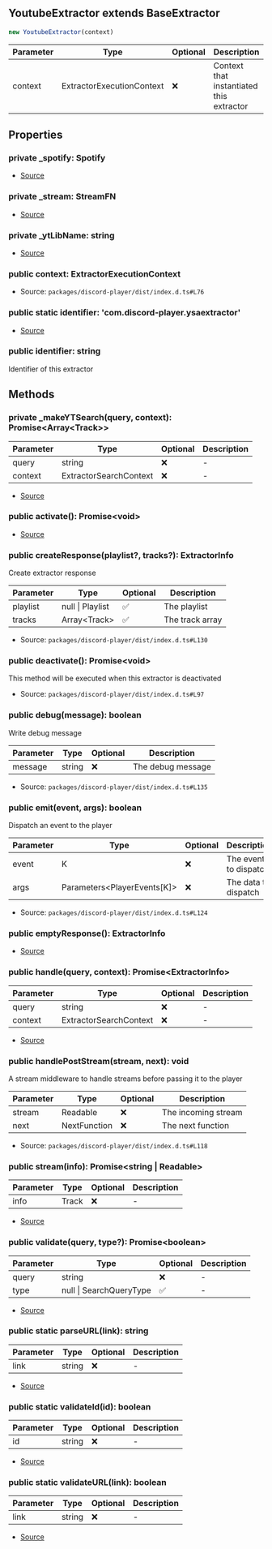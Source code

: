 ## YoutubeExtractor extends BaseExtractor

```typescript
new YoutubeExtractor(context)
```
| Parameter | Type | Optional | Description |
| ----------- | ----------- | ----------- | ----------- |
| context | ExtractorExecutionContext | ❌ | Context that instantiated this extractor |

## Properties
### private  _spotify: Spotify
- [Source](https://github.com/Androz2091/discord-player/blob/b73ce3f/packages/extractor/src/extractors/YoutubeExtractor.ts#L60)
### private  _stream: StreamFN
- [Source](https://github.com/Androz2091/discord-player/blob/b73ce3f/packages/extractor/src/extractors/YoutubeExtractor.ts#L59)
### private  _ytLibName: string
- [Source](https://github.com/Androz2091/discord-player/blob/b73ce3f/packages/extractor/src/extractors/YoutubeExtractor.ts#L61)
### public  context: ExtractorExecutionContext
- Source: `packages/discord-player/dist/index.d.ts#L76`
### public static identifier: 'com.discord\-player.ysaextractor'
- [Source](https://github.com/Androz2091/discord-player/blob/b73ce3f/packages/extractor/src/extractors/YoutubeExtractor.ts#L58)
### public  identifier: string
Identifier of this extractor
## Methods
### private  _makeYTSearch(query, context): Promise\<Array\<Track>>
| Parameter | Type | Optional | Description |
| ----------- | ----------- | ----------- | ----------- |
| query | string | ❌ | - |
| context | ExtractorSearchContext | ❌ | - |


- [Source](https://github.com/Androz2091/discord-player/blob/b73ce3f/packages/extractor/src/extractors/YoutubeExtractor.ts#L413)
### public  activate(): Promise\<void>
- [Source](https://github.com/Androz2091/discord-player/blob/b73ce3f/packages/extractor/src/extractors/YoutubeExtractor.ts#L63)
### public  createResponse(playlist?, tracks?): ExtractorInfo
Create extractor response




| Parameter | Type | Optional | Description |
| ----------- | ----------- | ----------- | ----------- |
| playlist | null \| Playlist | ✅ | The playlist |
| tracks | Array\<Track> | ✅ | The track array |


- Source: `packages/discord-player/dist/index.d.ts#L130`
### public  deactivate(): Promise\<void>
This method will be executed when this extractor is deactivated





- Source: `packages/discord-player/dist/index.d.ts#L97`
### public  debug(message): boolean
Write debug message




| Parameter | Type | Optional | Description |
| ----------- | ----------- | ----------- | ----------- |
| message | string | ❌ | The debug message |


- Source: `packages/discord-player/dist/index.d.ts#L135`
### public  emit(event, args): boolean
Dispatch an event to the player




| Parameter | Type | Optional | Description |
| ----------- | ----------- | ----------- | ----------- |
| event | K | ❌ | The event to dispatch |
| args | Parameters\<PlayerEvents\[K]> | ❌ | The data to dispatch |


- Source: `packages/discord-player/dist/index.d.ts#L124`
### public  emptyResponse(): ExtractorInfo
- [Source](https://github.com/Androz2091/discord-player/blob/b73ce3f/packages/extractor/src/extractors/YoutubeExtractor.ts#L441)
### public  handle(query, context): Promise\<ExtractorInfo>
| Parameter | Type | Optional | Description |
| ----------- | ----------- | ----------- | ----------- |
| query | string | ❌ | - |
| context | ExtractorSearchContext | ❌ | - |


- [Source](https://github.com/Androz2091/discord-player/blob/b73ce3f/packages/extractor/src/extractors/YoutubeExtractor.ts#L136)
### public  handlePostStream(stream, next): void
A stream middleware to handle streams before passing it to the player




| Parameter | Type | Optional | Description |
| ----------- | ----------- | ----------- | ----------- |
| stream | Readable | ❌ | The incoming stream |
| next | NextFunction | ❌ | The next function |


- Source: `packages/discord-player/dist/index.d.ts#L118`
### public  stream(info): Promise\<string \| Readable>
| Parameter | Type | Optional | Description |
| ----------- | ----------- | ----------- | ----------- |
| info | Track | ❌ | - |


- [Source](https://github.com/Androz2091/discord-player/blob/b73ce3f/packages/extractor/src/extractors/YoutubeExtractor.ts#L445)
### public  validate(query, type?): Promise\<boolean>
| Parameter | Type | Optional | Description |
| ----------- | ----------- | ----------- | ----------- |
| query | string | ❌ | - |
| type | null \| SearchQueryType | ✅ | - |


- [Source](https://github.com/Androz2091/discord-player/blob/b73ce3f/packages/extractor/src/extractors/YoutubeExtractor.ts#L117)
### public static parseURL(link): string
| Parameter | Type | Optional | Description |
| ----------- | ----------- | ----------- | ----------- |
| link | string | ❌ | - |


- [Source](https://github.com/Androz2091/discord-player/blob/b73ce3f/packages/extractor/src/extractors/YoutubeExtractor.ts#L479)
### public static validateId(id): boolean
| Parameter | Type | Optional | Description |
| ----------- | ----------- | ----------- | ----------- |
| id | string | ❌ | - |


- [Source](https://github.com/Androz2091/discord-player/blob/b73ce3f/packages/extractor/src/extractors/YoutubeExtractor.ts#L475)
### public static validateURL(link): boolean
| Parameter | Type | Optional | Description |
| ----------- | ----------- | ----------- | ----------- |
| link | string | ❌ | - |


- [Source](https://github.com/Androz2091/discord-player/blob/b73ce3f/packages/extractor/src/extractors/YoutubeExtractor.ts#L466)